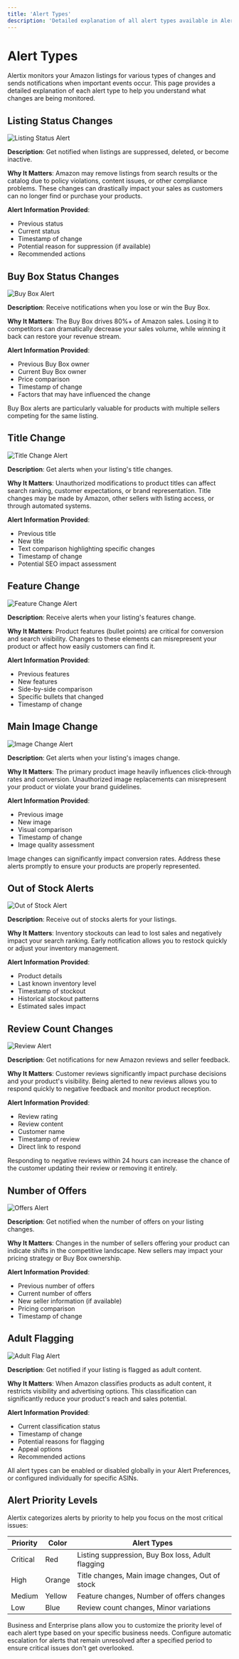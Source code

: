 ```yaml
---
title: 'Alert Types'
description: 'Detailed explanation of all alert types available in Alertix'
---
```


# Alert Types

Alertix monitors your Amazon listings for various types of changes and sends notifications when important events occur. This page provides a detailed explanation of each alert type to help you understand what changes are being monitored.

## Listing Status Changes

<Frame>
  <img src="/images/listing-status-alert.png" alt="Listing Status Alert" />
</Frame>

**Description**: Get notified when listings are suppressed, deleted, or become inactive.

**Why It Matters**: Amazon may remove listings from search results or the catalog due to policy violations, content issues, or other compliance problems. These changes can drastically impact your sales as customers can no longer find or purchase your products.

**Alert Information Provided**:
- Previous status
- Current status
- Timestamp of change
- Potential reason for suppression (if available)
- Recommended actions

## Buy Box Status Changes

<Frame>
  <img src="/images/buy-box-alert.png" alt="Buy Box Alert" />
</Frame>

**Description**: Receive notifications when you lose or win the Buy Box.

**Why It Matters**: The Buy Box drives 80%+ of Amazon sales. Losing it to competitors can dramatically decrease your sales volume, while winning it back can restore your revenue stream.

**Alert Information Provided**:
- Previous Buy Box owner
- Current Buy Box owner
- Price comparison
- Timestamp of change
- Factors that may have influenced the change

<Tip>
  Buy Box alerts are particularly valuable for products with multiple sellers competing for the same listing.
</Tip>

## Title Change

<Frame>
  <img src="/images/title-change-alert.png" alt="Title Change Alert" />
</Frame>

**Description**: Get alerts when your listing's title changes.

**Why It Matters**: Unauthorized modifications to product titles can affect search ranking, customer expectations, or brand representation. Title changes may be made by Amazon, other sellers with listing access, or through automated systems.

**Alert Information Provided**:
- Previous title
- New title
- Text comparison highlighting specific changes
- Timestamp of change
- Potential SEO impact assessment

## Feature Change

<Frame>
  <img src="/images/feature-change-alert.png" alt="Feature Change Alert" />
</Frame>

**Description**: Receive alerts when your listing's features change.

**Why It Matters**: Product features (bullet points) are critical for conversion and search visibility. Changes to these elements can misrepresent your product or affect how easily customers can find it.

**Alert Information Provided**:
- Previous features
- New features
- Side-by-side comparison
- Specific bullets that changed
- Timestamp of change

## Main Image Change

<Frame>
  <img src="/images/image-change-alert.png" alt="Image Change Alert" />
</Frame>

**Description**: Get alerts when your listing's images change.

**Why It Matters**: The primary product image heavily influences click-through rates and conversion. Unauthorized image replacements can misrepresent your product or violate your brand guidelines.

**Alert Information Provided**:
- Previous image
- New image
- Visual comparison
- Timestamp of change
- Image quality assessment

<Warning>
  Image changes can significantly impact conversion rates. Address these alerts promptly to ensure your products are properly represented.
</Warning>

## Out of Stock Alerts

<Frame>
  <img src="/images/out-of-stock-alert.png" alt="Out of Stock Alert" />
</Frame>

**Description**: Receive out of stocks alerts for your listings.

**Why It Matters**: Inventory stockouts can lead to lost sales and negatively impact your search ranking. Early notification allows you to restock quickly or adjust your inventory management.

**Alert Information Provided**:
- Product details
- Last known inventory level
- Timestamp of stockout
- Historical stockout patterns
- Estimated sales impact

## Review Count Changes

<Frame>
  <img src="/images/review-alert.png" alt="Review Alert" />
</Frame>

**Description**: Get notifications for new Amazon reviews and seller feedback.

**Why It Matters**: Customer reviews significantly impact purchase decisions and your product's visibility. Being alerted to new reviews allows you to respond quickly to negative feedback and monitor product reception.

**Alert Information Provided**:
- Review rating
- Review content
- Customer name
- Timestamp of review
- Direct link to respond

<Tip>
  Responding to negative reviews within 24 hours can increase the chance of the customer updating their review or removing it entirely.
</Tip>

## Number of Offers

<Frame>
  <img src="/images/offers-alert.png" alt="Offers Alert" />
</Frame>

**Description**: Get notified when the number of offers on your listing changes.

**Why It Matters**: Changes in the number of sellers offering your product can indicate shifts in the competitive landscape. New sellers may impact your pricing strategy or Buy Box ownership.

**Alert Information Provided**:
- Previous number of offers
- Current number of offers
- New seller information (if available)
- Pricing comparison
- Timestamp of change

## Adult Flagging

<Frame>
  <img src="/images/adult-flag-alert.png" alt="Adult Flag Alert" />
</Frame>

**Description**: Get notified if your listing is flagged as adult content.

**Why It Matters**: When Amazon classifies products as adult content, it restricts visibility and advertising options. This classification can significantly reduce your product's reach and sales potential.

**Alert Information Provided**:
- Current classification status
- Timestamp of change
- Potential reasons for flagging
- Appeal options
- Recommended actions

<Info>
  All alert types can be enabled or disabled globally in your Alert Preferences, or configured individually for specific ASINs.
</Info>

## Alert Priority Levels

Alertix categorizes alerts by priority to help you focus on the most critical issues:

| Priority | Color | Alert Types |
|----------|-------|-------------|
| Critical | Red | Listing suppression, Buy Box loss, Adult flagging |
| High | Orange | Title changes, Main image changes, Out of stock |
| Medium | Yellow | Feature changes, Number of offers changes |
| Low | Blue | Review count changes, Minor variations |

<CardGroup cols={2}>
  <Card title="Customizing Alert Priority" icon="sliders">
    Business and Enterprise plans allow you to customize the priority level of each alert type based on your specific business needs.
  </Card>
  <Card title="Alert Escalation" icon="arrow-up-right">
    Configure automatic escalation for alerts that remain unresolved after a specified period to ensure critical issues don't get overlooked.
  </Card>
</CardGroup>

